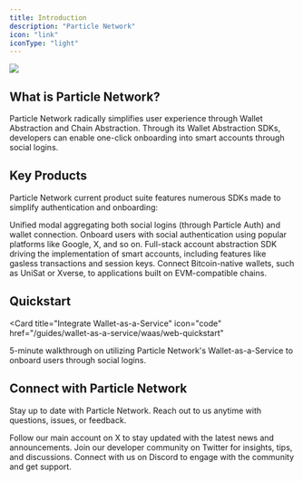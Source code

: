 ```yaml
---
title: Introduction
description: "Particle Network"
icon: "link"
iconType: "light"
---
```


<Frame>
  <img src="https://static.particle.network/mintlify/images/0.png" />
</Frame>

## What is Particle Network?

Particle Network radically simplifies user experience through Wallet Abstraction and Chain Abstraction. Through its Wallet Abstraction SDKs, developers can enable one-click onboarding into smart accounts through social logins.

## Key Products

Particle Network current product suite features numerous SDKs made to simplify authentication and onboarding:

<CardGroup cols={2}>
  <Card title="Particle Connect" icon="link" href="../api-reference/connect">
    Unified modal aggregating both social logins (through Particle Auth) and
    wallet connection.
  </Card>
  <Card title="Particle Auth" icon="shield" href="../api-reference/auth">
    Onboard users with social authentication using popular platforms like
    Google, X, and so on.
  </Card>
  <Card
    title="Account Abstraction"
    icon="credit-card"
    href="../api-reference/aa"
  >
    Full-stack account abstraction SDK driving the implementation of smart
    accounts, including features like gasless transactions and session keys.
  </Card>
  <Card title="BTC Connect" icon="btc" href="../api-reference/btc">
    Connect Bitcoin-native wallets, such as UniSat or Xverse, to applications
    built on EVM-compatible chains.
  </Card>
</CardGroup>

## Quickstart


<Card
  title="Integrate Wallet-as-a-Service"
  icon="code"
  href="/guides/wallet-as-a-service/waas/web-quickstart"
>
  5-minute walkthrough on utilizing Particle Network's Wallet-as-a-Service to
  onboard users through social logins.
</Card>

## Connect with Particle Network

Stay up to date with Particle Network. Reach out to us anytime with questions, issues, or feedback.

<CardGroup cols={3}>
  <Card
    title="@ParticleNtwrk"
    icon="x-twitter"
    href="https://x.com/ParticleNtwrk"
  >
    Follow our main account on X to stay updated with the latest news and
    announcements.
  </Card>
  <Card
    title="@ParticleBuild"
    icon="x-twitter"
    href="https://x.com/ParticleBuild"
  >
    Join our developer community on Twitter for insights, tips, and discussions.
  </Card>
  <Card
    title="Discord"
    icon="discord"
    href="https://discord.gg/particlenetwork"
  >
    Connect with us on Discord to engage with the community and get support.
  </Card>
</CardGroup>

